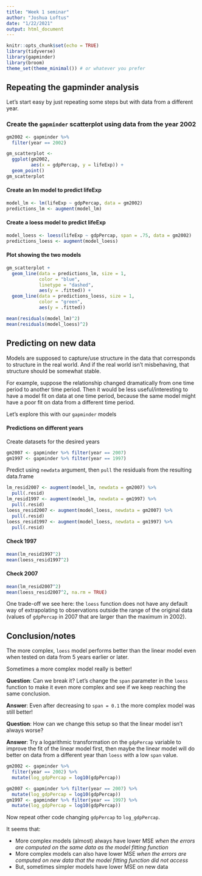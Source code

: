 ```yaml
---
title: "Week 1 seminar"
author: "Joshua Loftus"
date: "1/22/2021"
output: html_document
---
```


```r
knitr::opts_chunk$set(echo = TRUE)
library(tidyverse)
library(gapminder)
library(broom)
theme_set(theme_minimal()) # or whatever you prefer
```

## Repeating the gapminder analysis

Let's start easy by just repeating some steps but with data from a different year.

### Create the `gapminder` scatterplot using data from the year 2002

```r
gm2002 <- gapminder %>%
  filter(year == 2002)
```

```r
gm_scatterplot <- 
  ggplot(gm2002,
         aes(x = gdpPercap, y = lifeExp)) +
  geom_point()
gm_scatterplot
```

#### Create an lm model to predict lifeExp

```r
model_lm <- lm(lifeExp ~ gdpPercap, data = gm2002)
predictions_lm <- augment(model_lm)
```

#### Create a loess model to predict lifeExp

```r
model_loess <- loess(lifeExp ~ gdpPercap, span = .75, data = gm2002)
predictions_loess <- augment(model_loess)
```

#### Plot showing the two models

```r
gm_scatterplot +
  geom_line(data = predictions_lm, size = 1,
            color = "blue",
            linetype = "dashed",
            aes(y = .fitted)) +
  geom_line(data = predictions_loess, size = 1,
            color = "green",
            aes(y = .fitted))  
```
```r
mean(residuals(model_lm)^2)
mean(residuals(model_loess)^2)
```
## Predicting on new data

Models are supposed to capture/use structure in the data that corresponds to structure in the real world. And if the real world isn't misbehaving, that structure should be somewhat stable.

For example, suppose the relationship changed dramatically from one time period to another time period. Then it would be less useful/interesting to have a model fit on data at one time period, because the same model might have a poor fit on data from a different time period.

Let's explore this with our `gapminder` models

#### Predictions on different years

Create datasets for the desired years

```r
gm2007 <- gapminder %>% filter(year == 2007) 
gm1997 <- gapminder %>% filter(year == 1997) 
```

Predict using `newdata` argument, then `pull` the residuals from the resulting data.frame

```r
lm_resid2007 <- augment(model_lm, newdata = gm2007) %>%
  pull(.resid)
lm_resid1997 <- augment(model_lm, newdata = gm1997) %>%
  pull(.resid)
loess_resid2007 <- augment(model_loess, newdata = gm2007) %>%
  pull(.resid)
loess_resid1997 <- augment(model_loess, newdata = gm1997) %>%
  pull(.resid)
```

#### Check 1997

```r
mean(lm_resid1997^2)
mean(loess_resid1997^2)
```


#### Check 2007

```r
mean(lm_resid2007^2)
mean(loess_resid2007^2, na.rm = TRUE)
```

One trade-off we see here: the `loess` function does not have any default way of extrapolating to observations outside the range of the original data (values of `gdpPercap` in 2007 that are larger than the maximum in 2002).

## Conclusion/notes

The more complex, `loess` model performs better than the linear model even when tested on data from 5 years earlier or later.

Sometimes a more complex model really is better!

**Question**: Can we break it? Let's change the `span` parameter in the `loess` function to make it even more complex and see if we keep reaching the same conclusion.

**Answer**: Even after decreasing to `span = 0.1` the more complex model was still better!

**Question**: How can we change this setup so that the linear model isn't always worse?

**Answer**: Try a logarithmic transformation on the `gdpPercap` variable to improve the fit of the linear model first, then maybe the linear model will do better on data from a different year than `loess` with a low `span` value.

```r
gm2002 <- gapminder %>%
  filter(year == 2002) %>%
  mutate(log_gdpPercap = log10(gdpPercap))
```

```r
gm2007 <- gapminder %>% filter(year == 2007) %>%
  mutate(log_gdpPercap = log10(gdpPercap))
gm1997 <- gapminder %>% filter(year == 1997) %>%
  mutate(log_gdpPercap = log10(gdpPercap))
```

Now repeat other code changing `gdpPercap` to `log_gdpPercap`.

It seems that:

- More complex models (almost) always have lower MSE *when the errors are computed on the same data as the model fitting function*
- More complex models can also have lower MSE *when the errors are computed on new data that the model fitting function did not access*
- But, sometimes simpler models have lower MSE on new data


